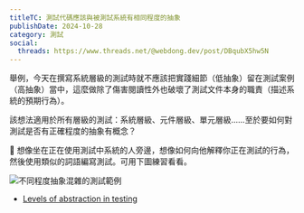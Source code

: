 ```yaml
---
titleTC: 測試代碼應該與被測試系統有相同程度的抽象
publishDate: 2024-10-28
category: 測試
social:
  threads: https://www.threads.net/@webdong.dev/post/DBqubX5hw5N
---
```


舉例，今天在撰寫系統層級的測試時就不應該把實踐細節（低抽象）留在測試案例（高抽象）當中，這麼做除了傷害閱讀性外也破壞了測試文件本身的職責（描述系統的預期行為）。

該想法適用於所有層級的測試：系統層級、元件層級、單元層級……至於要如何對測試是否有正確程度的抽象有概念？

💭 想像坐在正在使用測試中系統的人旁邊，想像如何向他解釋你正在測試的行為，然後使用類似的詞語編寫測試。可用下圖練習看看。

![不同程度抽象混雜的測試範例](levels-of-abstraction-in-testing.webp)

- [Levels of abstraction in testing](https://www.youtube.com/watch?v=G_0yKeh0Sf0)
